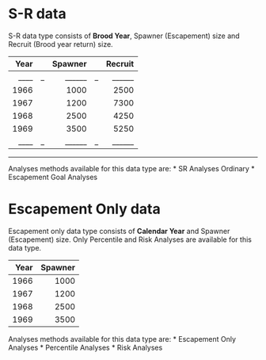 # S-R data

S-R data type consists of **Brood Year**, Spawner (Escapement) size and  Recruit (Brood year return) size.    


| Year  | | Spawner|| Recruit| 
|-------:|---:|-------:|---:|-------:|
|____|_|______|_|______|
| 1966 |  | 1000|   | 2500   |
| 1967|   | 1200|   | 7300   |
| 1968 |  | 2500 |  | 4250   |
| 1969|   | 3500|   | 5250   |
|____|_|______|_|______|
---
Analyses methods available for this data type are: 
* SR Analyses Ordinary 
* Escapement Goal Analyses 

# Escapement Only data 

Escapement only data type consists of **Calendar Year** and Spawner (Escapement) size. Only Percentile and Risk Analyses are available for this data type.    

| Year   | Spawner| 
|-------:|-------:|
| 1966   | 1000   |
| 1967   | 1200   |
| 1968   | 2500   |
| 1969   | 3500   | 

Analyses methods available for this data type are: 
* Escapement Only Analyses 
  * Percentile Analyses 
  * Risk Analyses 
